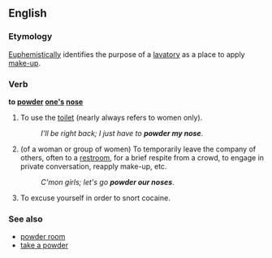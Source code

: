 ==English==

===Etymology===
[[euphemism|Euphemistically]] identifies the purpose of a [[lavatory]] as a place to apply [[makeup|make-up]].

===Verb===
'''to [[powder]] [[one's]] [[nose]]''' 

# {{euphemistic}} To use the [[toilet]] (nearly always refers to women only).
#: ''I'll be right back; I just have to '''powder my nose'''''.
# (of a woman or group of women) To temporarily leave the company of others, often to a [[restroom]], for a brief respite from a crowd, to engage in private conversation, reapply make-up, etc.
#: ''C'mon girls; let's go '''powder our noses'''''.
#  To excuse yourself in order to snort cocaine.

===See also===
* [[powder room]]
* [[take a powder]]